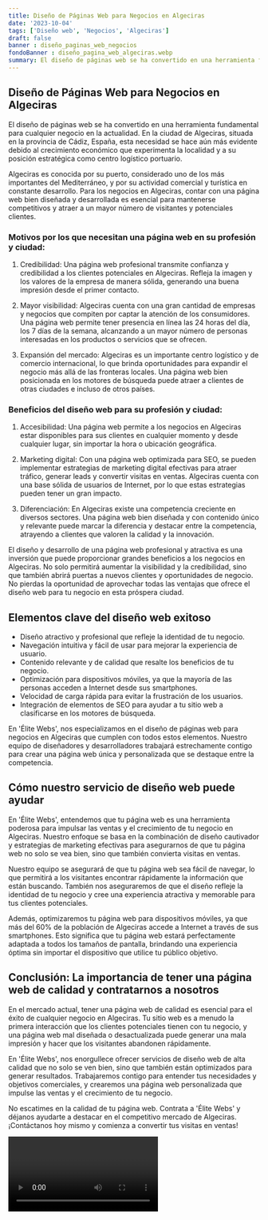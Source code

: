 ```yaml
---
title: Diseño de Páginas Web para Negocios en Algeciras
date: '2023-10-04'
tags: ['Diseño web', 'Negocios', 'Algeciras']
draft: false
banner : diseño_paginas_web_negocios
fondoBanner : diseño_pagina_web_algeciras.webp
summary: El diseño de páginas web se ha convertido en una herramienta fundamental para cualquier negocio en la actualidad. En la ciudad de Algeciras, situada en la provincia de Cádiz, España, esta necesidad se hace aún más evidente debido al crecimiento económico que experimenta la localidad y a su posición estratégica como centro logístico portuario. 
---
```


## Diseño de Páginas Web para Negocios en Algeciras

El diseño de páginas web se ha convertido en una herramienta fundamental para cualquier negocio en la actualidad. En la ciudad de Algeciras, situada en la provincia de Cádiz, España, esta necesidad se hace aún más evidente debido al crecimiento económico que experimenta la localidad y a su posición estratégica como centro logístico portuario. 

Algeciras es conocida por su puerto, considerado uno de los más importantes del Mediterráneo, y por su actividad comercial y turística en constante desarrollo. Para los negocios en Algeciras, contar con una página web bien diseñada y desarrollada es esencial para mantenerse competitivos y atraer a un mayor número de visitantes y potenciales clientes.

### Motivos por los que necesitan una página web en su profesión y ciudad:

1. Credibilidad: Una página web profesional transmite confianza y credibilidad a los clientes potenciales en Algeciras. Refleja la imagen y los valores de la empresa de manera sólida, generando una buena impresión desde el primer contacto.

2. Mayor visibilidad: Algeciras cuenta con una gran cantidad de empresas y negocios que compiten por captar la atención de los consumidores. Una página web permite tener presencia en línea las 24 horas del día, los 7 días de la semana, alcanzando a un mayor número de personas interesadas en los productos o servicios que se ofrecen.

3. Expansión del mercado: Algeciras es un importante centro logístico y de comercio internacional, lo que brinda oportunidades para expandir el negocio más allá de las fronteras locales. Una página web bien posicionada en los motores de búsqueda puede atraer a clientes de otras ciudades e incluso de otros países.

### Beneficios del diseño web para su profesión y ciudad:

1. Accesibilidad: Una página web permite a los negocios en Algeciras estar disponibles para sus clientes en cualquier momento y desde cualquier lugar, sin importar la hora o ubicación geográfica.

2. Marketing digital: Con una página web optimizada para SEO, se pueden implementar estrategias de marketing digital efectivas para atraer tráfico, generar leads y convertir visitas en ventas. Algeciras cuenta con una base sólida de usuarios de Internet, por lo que estas estrategias pueden tener un gran impacto.

3. Diferenciación: En Algeciras existe una competencia creciente en diversos sectores. Una página web bien diseñada y con contenido único y relevante puede marcar la diferencia y destacar entre la competencia, atrayendo a clientes que valoren la calidad y la innovación.

El diseño y desarrollo de una página web profesional y atractiva es una inversión que puede proporcionar grandes beneficios a los negocios en Algeciras. No solo permitirá aumentar la visibilidad y la credibilidad, sino que también abrirá puertas a nuevos clientes y oportunidades de negocio. No pierdas la oportunidad de aprovechar todas las ventajas que ofrece el diseño web para tu negocio en esta próspera ciudad.

<GifSeo />

<Cta />

## Elementos clave del diseño web exitoso

- Diseño atractivo y profesional que refleje la identidad de tu negocio.
- Navegación intuitiva y fácil de usar para mejorar la experiencia de usuario.
- Contenido relevante y de calidad que resalte los beneficios de tu negocio.
- Optimización para dispositivos móviles, ya que la mayoría de las personas acceden a Internet desde sus smartphones.
- Velocidad de carga rápida para evitar la frustración de los usuarios.
- Integración de elementos de SEO para ayudar a tu sitio web a clasificarse en los motores de búsqueda.

En 'Élite Webs', nos especializamos en el diseño de páginas web para negocios en Algeciras que cumplen con todos estos elementos. Nuestro equipo de diseñadores y desarrolladores trabajará estrechamente contigo para crear una página web única y personalizada que se destaque entre la competencia.

## Cómo nuestro servicio de diseño web puede ayudar

En 'Élite Webs', entendemos que tu página web es una herramienta poderosa para impulsar las ventas y el crecimiento de tu negocio en Algeciras. Nuestro enfoque se basa en la combinación de diseño cautivador y estrategias de marketing efectivas para asegurarnos de que tu página web no solo se vea bien, sino que también convierta visitas en ventas.

Nuestro equipo se asegurará de que tu página web sea fácil de navegar, lo que permitirá a los visitantes encontrar rápidamente la información que están buscando. También nos aseguraremos de que el diseño refleje la identidad de tu negocio y cree una experiencia atractiva y memorable para tus clientes potenciales.

Además, optimizaremos tu página web para dispositivos móviles, ya que más del 60% de la población de Algeciras accede a Internet a través de sus smartphones. Esto significa que tu página web estará perfectamente adaptada a todos los tamaños de pantalla, brindando una experiencia óptima sin importar el dispositivo que utilice tu público objetivo.

## Conclusión: La importancia de tener una página web de calidad y contratarnos a nosotros

En el mercado actual, tener una página web de calidad es esencial para el éxito de cualquier negocio en Algeciras. Tu sitio web es a menudo la primera interacción que los clientes potenciales tienen con tu negocio, y una página web mal diseñada o desactualizada puede generar una mala impresión y hacer que los visitantes abandonen rápidamente.

En 'Élite Webs', nos enorgullece ofrecer servicios de diseño web de alta calidad que no solo se ven bien, sino que también están optimizados para generar resultados. Trabajaremos contigo para entender tus necesidades y objetivos comerciales, y crearemos una página web personalizada que impulse las ventas y el crecimiento de tu negocio.

No escatimes en la calidad de tu página web. Contrata a 'Élite Webs' y déjanos ayudarte a destacar en el competitivo mercado de Algeciras. ¡Contáctanos hoy mismo y comienza a convertir tus visitas en ventas!

<Video />

<CtaBot job='Negocios' city='Algeciras'/>

<Gmaps query='Algeciras+españa+maps' />